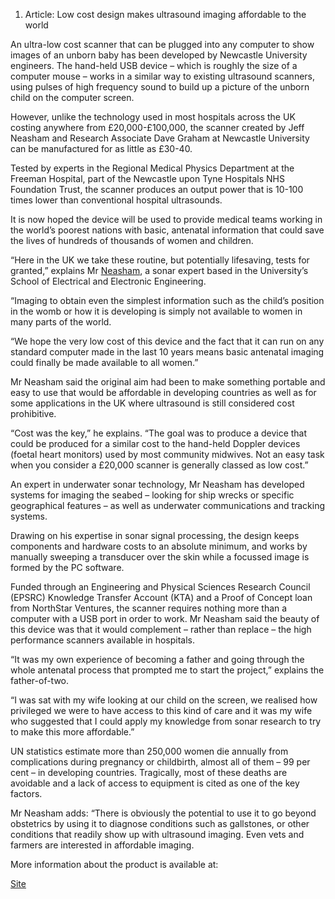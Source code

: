 # Article: Low cost design makes ultrasound imaging affordable to the world

An ultra-low cost scanner that can be plugged into any computer to show images of an unborn baby has been developed by Newcastle University engineers.
The hand-held USB device – which is roughly the size of a computer mouse – works in a similar way to existing ultrasound scanners, using pulses of high frequency sound to build up a picture of the unborn child on the computer screen.

However, unlike the technology used in most hospitals across the UK costing anywhere from £20,000-£100,000, the scanner created by Jeff Neasham and Research Associate Dave Graham at Newcastle University can be manufactured for as little as £30-40.

Tested by experts in the Regional Medical Physics Department at the Freeman Hospital, part of the Newcastle upon Tyne Hospitals NHS Foundation Trust, the scanner produces an output power that is 10-100 times lower than conventional hospital ultrasounds.

It is now hoped the device will be used to provide medical teams working in the world’s poorest nations with basic, antenatal information that could save the lives of hundreds of thousands of women and children.

“Here in the UK we take these routine, but potentially lifesaving, tests for granted,” explains Mr [[Neasham]], a sonar expert based in the University’s School of Electrical and Electronic Engineering.

“Imaging to obtain even the simplest information such as the child’s position in the womb or how it is developing is simply not available to women in many parts of the world.

“We hope the very low cost of this device and the fact that it can run on any standard computer made in the last 10 years means basic antenatal imaging could finally be made available to all women.”

Mr Neasham said the original aim had been to make something portable and easy to use that would be affordable in developing countries as well as for some applications in the UK where ultrasound is still considered cost prohibitive.

“Cost was the key,” he explains.  “The goal was to produce a device that could be produced for a similar cost to the hand-held Doppler devices (foetal heart monitors) used by most community midwives.  Not an easy task when you consider a £20,000 scanner is generally classed as low cost.”

An expert in underwater sonar technology, Mr Neasham has developed systems for imaging the seabed – looking for ship wrecks or specific geographical features – as well as underwater communications and tracking systems.

Drawing on his expertise in sonar signal processing, the design keeps components and hardware costs to an absolute minimum, and works by manually sweeping a transducer over the skin while a focussed image is formed by the PC software.

Funded through an Engineering and Physical Sciences Research Council (EPSRC) Knowledge Transfer Account (KTA) and a Proof of Concept loan from NorthStar Ventures, the scanner requires nothing more than a computer with a USB port in order to work. Mr Neasham said the beauty of this device was that it would complement – rather than replace – the high performance scanners available in hospitals.

“It was my own experience of becoming a father and going through the whole antenatal process that prompted me to start the project,” explains the father-of-two.

“I was sat with my wife looking at our child on the screen, we realised how privileged we were to have access to this kind of care and it was my wife who suggested that I could apply my knowledge from sonar research to try to make this more affordable.”

UN statistics estimate more than 250,000 women die annually from complications during pregnancy or childbirth, almost all of them – 99 per cent – in developing countries.  Tragically, most of these deaths are avoidable and a lack of access to equipment is cited as one of the key factors.

Mr Neasham adds: “There is obviously the potential to use it to go beyond obstetrics by using it to diagnose conditions such as gallstones, or other conditions that readily show up with ultrasound imaging.  Even vets and farmers are interested in affordable imaging.

More information about the product is available at:

[http://www.ncl.ac.uk/eee/research/groups/cssp/ultrasound-imaging.htm Site]